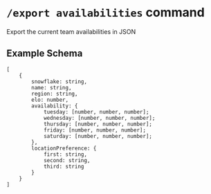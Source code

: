 
<br/>

# `/export availabilities` command

Export the current team availabilities in JSON

## Example Schema

```json5
[
    {
        snowflake: string,
        name: string,
        region: string,
        elo: number,
        availability: {
            tuesday: [number, number, number];
            wednesday: [number, number, number];
            thursday: [number, number, number];
            friday: [number, number, number];
            saturday: [number, number, number];
        },
        locationPreference: {
            first: string,
            second: string,
            third: string
        }
    }
]
```